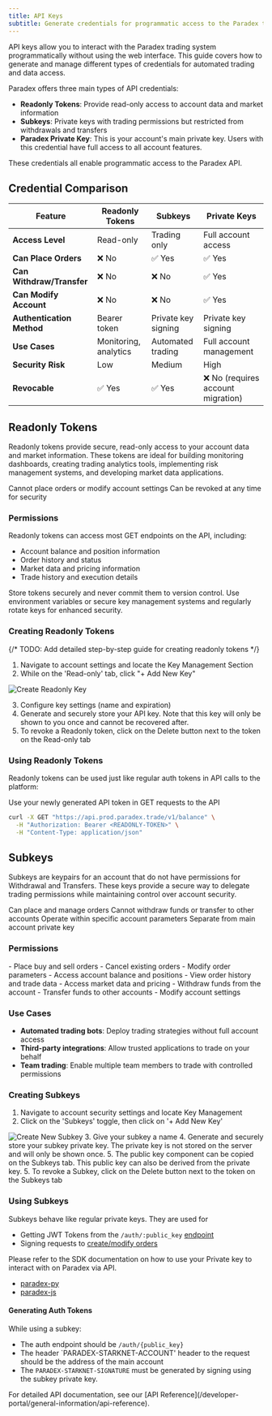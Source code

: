 ```yaml
---
title: API Keys
subtitle: Generate credentials for programmatic access to the Paradex trading system
---
```


API keys allow you to interact with the Paradex trading system programmatically without using the web interface. This guide covers how to generate and manage different types of credentials for automated trading and data access.

Paradex offers three main types of API credentials:

- **Readonly Tokens**: Provide read-only access to account data and market information
- **Subkeys**: Private keys with trading permissions but restricted from withdrawals and transfers
- **Paradex Private Key**: This is your account's main private key. Users with this credential have full access to all account features.

These credentials all enable programmatic access to the Paradex API.

## Credential Comparison

| Feature | Readonly Tokens | Subkeys | Private Keys |
|---------|----------------|---------|--------------|
| **Access Level** | Read-only | Trading only | Full account access |
| **Can Place Orders** | ❌ No | ✅ Yes | ✅ Yes |
| **Can Withdraw/Transfer** | ❌ No | ❌ No | ✅ Yes |
| **Can Modify Account** | ❌ No | ❌ No | ✅ Yes |
| **Authentication Method** | Bearer token | Private key signing | Private key signing |
| **Use Cases** | Monitoring, analytics | Automated trading | Full account management |
| **Security Risk** | Low | Medium | High |
| **Revocable** | ✅ Yes | ✅ Yes | ❌ No (requires account migration) |

## Readonly Tokens

Readonly tokens provide secure, read-only access to your account data and market information. These tokens are ideal for building monitoring dashboards, creating trading analytics tools, implementing risk management systems, and developing market data applications.

<CardGroup cols={2}>
  <Card title="Read-only Access" icon="fa-regular fa-eye">
    Cannot place orders or modify account settings
  </Card>
  <Card title="Revocable" icon="fa-regular fa-trash">
    Can be revoked at any time for security
  </Card>
</CardGroup>

### Permissions

Readonly tokens can access most GET endpoints on the API, including:

- Account balance and position information
- Order history and status
- Market data and pricing information
- Trade history and execution details

<Note>
Store tokens securely and never commit them to version control. Use environment variables or secure key management systems and regularly rotate keys for enhanced security.
</Note>

### Creating Readonly Tokens

{/* TODO: Add detailed step-by-step guide for creating readonly tokens */}

1. Navigate to account settings and locate the Key Management Section
2. While on the 'Read-only' tab, click "+ Add New Key"

<img src="../../assets/add-readonly-key.png" alt="Create Readonly Key"/>

3. Configure key settings (name and expiration)
4. Generate and securely store your API key. Note that this key will only be shown to you once and cannot be recovered after.
5. To revoke a Readonly token, click on the Delete button next to the token on the Read-only tab

### Using Readonly Tokens
Readonly tokens can be used just like regular auth tokens in API calls to the platform:

Use your newly generated API token in GET requests to the API
```bash
curl -X GET "https://api.prod.paradex.trade/v1/balance" \
  -H "Authorization: Bearer <READONLY-TOKEN>" \
  -H "Content-Type: application/json"
```

## Subkeys

Subkeys are keypairs for an account that do not have permissions for Withdrawal and Transfers. These keys provide a secure way to delegate trading permissions while maintaining control over account security.

<CardGroup cols={2}>
  <Card title="Trading Permissions" icon="fa-regular fa-chart-line">
    Can place and manage orders
  </Card>
  <Card title="Restricted Transfers" icon="fa-regular fa-ban">
    Cannot withdraw funds or transfer to other accounts
  </Card>
  <Card title="Account Isolation" icon="fa-regular fa-shield">
    Operate within specific account parameters
  </Card>
  <Card title="Enhanced Security" icon="fa-regular fa-lock">
    Separate from main account private key
  </Card>
</CardGroup>

### Permissions

<AccordionGroup>
  <Accordion title="Subkeys Can">
    - Place buy and sell orders
    - Cancel existing orders
    - Modify order parameters
    - Access account balance and positions
    - View order history and trade data
    - Access market data and pricing
  </Accordion>
  <Accordion title="Subkeys Cannot">
    - Withdraw funds from the account
    - Transfer funds to other accounts
    - Modify account settings
  </Accordion>
</AccordionGroup>

### Use Cases

- **Automated trading bots**: Deploy trading strategies without full account access
- **Third-party integrations**: Allow trusted applications to trade on your behalf
- **Team trading**: Enable multiple team members to trade with controlled permissions

### Creating Subkeys

1. Navigate to account security settings and locate Key Management
2. Click on the 'Subkeys' toggle, then click on '+ Add New Key'
<img src="../../assets/add-subkey.png" alt="Create New Subkey"/>
3. Give your subkey a name
4. Generate and securely store your subkey private key. The private key is not stored on the server and will only be shown once.
5. The public key component can be copied on the Subkeys tab. This public key can also be derived from the private key.
5. To revoke a Subkey, click on the Delete button next to the token on the Subkeys tab

### Using Subkeys
Subkeys behave like regular private keys. They are used for
- Getting JWT Tokens from the `/auth/:public_key` [endpoint](api/general-information/authentication)
- Signing requests to [create/modify orders](/api/prod/orders/new)

Please refer to the SDK documentation on how to use your Private key to interact with on Paradex via API.
- [paradex-py](https://github.com/tradeparadex/paradex-py)
- [paradex-js](https://github.com/tradeparadex/paradex.js)

#### Generating Auth Tokens
While using a subkey:
- The auth endpoint should be `/auth/{public_key}`
- The header `PARADEX-STARKNET-ACCOUNT' header to the request should be the address of the main account
- The `PARADEX-STARKNET-SIGNATURE` must be generated by signing using the subkey private key.

<Info>
For detailed API documentation, see our [API Reference](/developer-portal/general-information/api-reference).
</Info>
